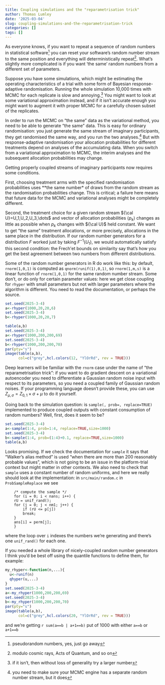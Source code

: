 ```yaml
---
title: Coupling simulations and the "reparametrisation trick"
author: Thomas Lumley
date: '2025-03-04'
slug: coupling-simulations-and-the-reparametrisation-trick
categories: []
tags: []
---
```


As everyone knows, if you want to repeat a sequence of random numbers in statistical software^[pseudorandom numbers, yes, just go away] you can reset your software's random number stream to the same position and everything will deterministically repeat^[modulo cosmic rays, Acts of Quantum, and so on].  What's slightly more complicated is if you want 'the same' random numbers from a different set of parameters.

Suppose you have some simulations, which might be estimating the operating characteristics of a trial with some form of Bayesian response-adaptive randomisation.  Running the whole simulation 10,000 times with MCMC for each replicate is slow and annoying.^[if it isn't, then without loss of generality try a larger number] You might want to look at some variational approximation instead, and if it isn't accurate enough you might want to augment it with proper MCMC for a carefully chosen subset of the replicates. 

In order to run the MCMC on "the same" data as the variational method, you need to be able to generate "the same" data. This is easy for ordinary randomisation: you just generate the same stream of imaginary participants, they get randomised the same way, and you run the two analyses.^[you need to make sure your MCMC engine has a separate random number stream, but it does]  But with  response-adaptive randomisation your allocation probabilities for different treatments depend on analyses of the accumulating data.  When you switch from a variational approximation to MCMC, the interim analyses and the subsequent allocation probabilities may change. 

Getting properly coupled streams of imaginary participants now requires some conditions. 

First, choosing treatment arms with the specified randomisation probabilities uses **the same number* of draws from the random stream as the randomisation probabilities change. This is critical; a failure here means that future data for the MCMC and variational analyses might be completely different. 

Second, the treatment choice for a given random stream ${\cal U}=U_1,U_2,U_3,\dots$ and vector of allocation probabilities $\langle p_k\rangle$ changes as little as possible when $p_k$ changes with ${\cal U}$ held constant. We want to get "the same" treatment allocations, or more precisely, allocations in the same place in the distribution.  If our random number generators for a distribution $F$ worked just by taking $F^{-1}(U_1)$, we would automatically satisfy this second condition: the Frech\'et bounds on similarity say that's how you get the best agreement between two numbers from different distributions.  

Some of the random number generators in R do work like this: by default, `rnorm(1,0,1)` is computed as `qnorm(runif(1),0,1)`, so `rnorm(1,m,s)` is a linear function of `rnorm(1,0,1)` for the same random number stream. Some don't, or do only for certain parameter values: here we get close coupling for `rhyper` with small parameters but not with larger parameters where the algorithm is different. You need to read the documentation, or perhaps the source.

```r
set.seed(2025-3-4)
a<-rhyper(1000,20,20,6)
set.seed(2025-3-4)
b<-rhyper(1000,20,20,7)

table(a,b)
set.seed(2025-3-4)
a<-rhyper(1000,200,200,69)
set.seed(2025-3-4)
b<-rhyper(1000,200,200,70)
par(pty="s")
image(table(a,b),
      col=c("grey",hcl.colors(12, "YlOrRd", rev = TRUE)))
```

Deep learners will be familiar with the `rnorm` case under the name of "the reparametrisation trick": if you want to do gradient descent on a variational autoencoder you need to differentiate a Gaussian random noise input with respect to its parameters, so you need a coupled family of Gaussian random noises. If your programming language doesn't provide these, you can use $Z_{\mu,\sigma}=Z_{0,1}\times\sigma+\mu$ to do it yourself. 

Going back to the simulation question: is `sample(, prob=, replace=TRUE)` implemented to produce coupled outputs with constant consumption of random numbers? Well, first, does it seem to be?
```r
set.seed(2025-3-4)
a<-sample(1:4, prob=1:4, replace=TRUE,size=1000)
set.seed(2025-3-4)
b<-sample(1:4, prob=(1:4)+0.1, replace=TRUE,size=1000)
table(a,b)
```

Looks promising.  If we check the documentation for `sample` it says that "Walker's alias method" is used "when there are more than 200 reasonably probable values", which is not going to be an issue in the platform-trial context but might matter in other contexts.  We also need to check that `sample` uses a constant number of random uniforms, and here we really should look at the implementation: in `src/main/random.c` in `ProbSampleReplace` we see

```
    /* compute the sample */
    for (i = 0; i < nans; i++) {
	rU = unif_rand();
	for (j = 0; j < nm1; j++) {
	    if (rU <= p[j])
		break;
	}
	ans[i] = perm[j];
    }
```    
where the loop over `i` indexes the numbers we're generating and there's one `unif_rand()` for each one. 

If you needed a whole library of nicely-coupled random number generators I think you'd be best off using the quantile functions to define them, for example: 

```r
my_rhyper<-function(n,...){
  u<-runif(n)
  qhyper(u,...)
}
set.seed(2025-3-4)
a<-my_rhyper(1000,200,200,69)
set.seed(2025-3-4)
b<-my_rhyper(1000,200,200,70)
par(pty="s")
image(table(a,b),
      col=c("grey",hcl.colors(20, "YlOrRd", rev = TRUE)))
```

and we're getting `r sum(a==b | a+1==b)` put of 1000 with either `a==b` or `a+1==b`